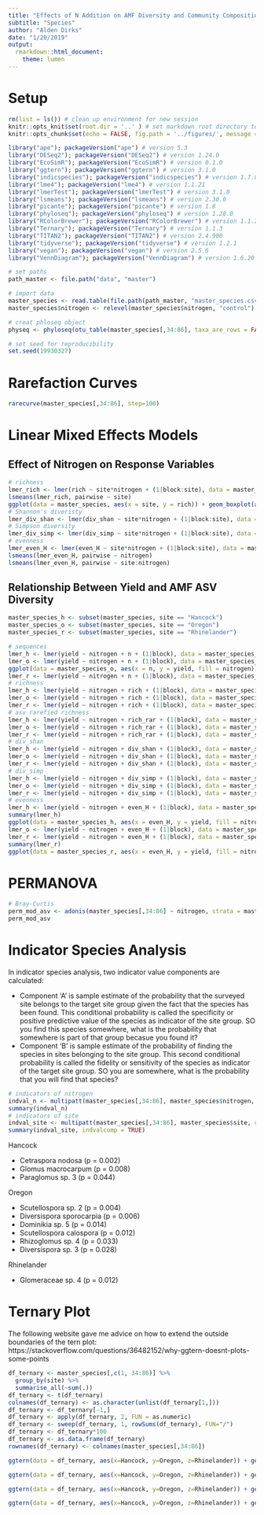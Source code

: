 ```yaml
---
title: "Effects of N Addition on AMF Diversity and Community Composition in WI Switchgrass Cropping Systems"
subtitle: "Species"
author: "Alden Dirks"
date: "1/20/2019"
output:
  rmarkdown::html_document:
    theme: lumen
---
```


# Setup

```r
rm(list = ls()) # clean up environment for new session
knitr::opts_knit$set(root.dir = '..' ) # set markdown root directory to project root
knitr::opts_chunk$set(echo = FALSE, fig.path = '../figures/', message = FALSE, warning = FALSE, results = 'hide')
```

```r
library("ape"); packageVersion("ape") # version 5.3
library("DESeq2"); packageVersion("DESeq2") # version 1.24.0
library("EcoSimR"); packageVersion("EcoSimR") # version 0.1.0
library("ggtern"); packageVersion("ggtern") # version 3.1.0
library("indicspecies"); packageVersion("indicspecies") # version 1.7.8
library("lme4"); packageVersion("lme4") # version 1.1.21
library("lmerTest"); packageVersion("lmerTest") # version 3.1.0
library("lsmeans"); packageVersion("lsmeans") # version 2.30.0
library("picante"); packageVersion("picante") # version 1.8
library("phyloseq"); packageVersion("phyloseq") # version 1.28.0
library("RColorBrewer"); packageVersion("RColorBrewer") # version 1.1.2
library("Ternary"); packageVersion("Ternary") # version 1.1.3
library("TITAN2"); packageVersion("TITAN2") # version 2.4.900
library("tidyverse"); packageVersion("tidyverse") # version 1.2.1
library("vegan"); packageVersion("vegan") # version 2.5.6
library("VennDiagram"); packageVersion("VennDiagram") # version 1.6.20
```

```r
# set paths
path_master <- file.path("data", "master")

# import data
master_species <- read.table(file.path(path_master, "master_species.csv"), header = TRUE, check.names = FALSE, sep = ",")
master_species$nitrogen <- relevel(master_species$nitrogen, "control")

# creat phloseq object
physeq <- phyloseq(otu_table(master_species[,34:86], taxa_are_rows = FALSE), sample_data(master_species[,1:33]))

# set seed for reproducibility
set.seed(19930327)
```

# Rarefaction Curves

```r
rarecurve(master_species[,34:86], step=100)
```

# Linear Mixed Effects Models 

## Effect of Nitrogen on Response Variables

```r
# richness
lmer_rich <- lmer(rich ~ site*nitrogen + (1|block:site), data = master_species); anova(lmer_rich); plot(lmer_rich); qqnorm(resid(lmer_rich)); qqline(resid(lmer_rich)) # significant site
lsmeans(lmer_rich, pairwise ~ site)
ggplot(data = master_species, aes(x = site, y = rich)) + geom_boxplot(aes(fill = nitrogen)) + labs(x = "Site", y = "Species Richness", fill = "N Treatment") + scale_fill_discrete(labels = c("Control", "Amended")) + theme(text = element_text(size = 30)) 
# Shannon's diveristy
lmer_div_shan <- lmer(div_shan ~ site*nitrogen + (1|block:site), data = master_species); anova(lmer_div_shan); plot(lmer_div_shan); qqnorm(resid(lmer_div_shan)); qqline(resid(lmer_div_shan)) # significant nitrogen, marginally significant site:nitrogen
# Simpson diversity
lmer_div_simp <- lmer(div_simp ~ site*nitrogen + (1|block:site), data = master_species); anova(lmer_div_simp); plot(lmer_div_simp); qqnorm(resid(lmer_div_simp)); qqline(resid(lmer_div_simp)) # marginally significant site:nitrogen
# evenness
lmer_even_H <- lmer(even_H ~ site*nitrogen + (1|block:site), data = master_species); anova(lmer_even_H); plot(lmer_even_H); qqnorm(resid(lmer_even_H)); qqline(resid(lmer_even_H)) # marginally significant nitrogen and marginally significant site:nitrogen
lsmeans(lmer_even_H, pairwise ~ nitrogen)
lsmeans(lmer_even_H, pairwise ~ site:nitrogen)
```

## Relationship Between Yield and AMF ASV Diversity

```r
master_species_h <- subset(master_species, site == "Hancock")
master_species_o <- subset(master_species, site == "Oregon")
master_species_r <- subset(master_species, site == "Rhinelander")
```

```r
# sequences
lmer_h <- lmer(yield ~ nitrogen + n + (1|block), data = master_species_h); anova(lmer_h); plot(lmer_h); qqnorm(resid(lmer_h)); qqline(resid(lmer_h))
lmer_o <- lmer(yield ~ nitrogen + n + (1|block), data = master_species_o); anova(lmer_o); plot(lmer_o); qqnorm(resid(lmer_o)); qqline(resid(lmer_o)) # significant n
ggplot(data = master_species_o, aes(x = n, y = yield, fill = nitrogen)) + geom_point() + stat_smooth(method = "lm")
lmer_r <- lmer(yield ~ nitrogen + n + (1|block), data = master_species_r); anova(lmer_r); plot(lmer_r); qqnorm(resid(lmer_r)); qqline(resid(lmer_r))
# richness
lmer_h <- lmer(yield ~ nitrogen + rich + (1|block), data = master_species_h); anova(lmer_h); plot(lmer_h); qqnorm(resid(lmer_h)); qqline(resid(lmer_h))
lmer_o <- lmer(yield ~ nitrogen + rich + (1|block), data = master_species_o); anova(lmer_o); plot(lmer_o); qqnorm(resid(lmer_o)); qqline(resid(lmer_o)) # marginally significant richness
lmer_r <- lmer(yield ~ nitrogen + rich + (1|block), data = master_species_r); anova(lmer_r); plot(lmer_r); qqnorm(resid(lmer_r)); qqline(resid(lmer_r))
# asv rarefied richness
lmer_h <- lmer(yield ~ nitrogen + rich_rar + (1|block), data = master_species_h); anova(lmer_h); plot(lmer_h); qqnorm(resid(lmer_h)); qqline(resid(lmer_h))
lmer_o <- lmer(yield ~ nitrogen + rich_rar + (1|block), data = master_species_o); anova(lmer_o); plot(lmer_o); qqnorm(resid(lmer_o)); qqline(resid(lmer_o))
lmer_r <- lmer(yield ~ nitrogen + rich_rar + (1|block), data = master_species_r); anova(lmer_r); plot(lmer_r); qqnorm(resid(lmer_r)); qqline(resid(lmer_r))
# div_shan
lmer_h <- lmer(yield ~ nitrogen + div_shan + (1|block), data = master_species_h); anova(lmer_h); plot(lmer_h); qqnorm(resid(lmer_h)); qqline(resid(lmer_h))
lmer_o <- lmer(yield ~ nitrogen + div_shan + (1|block), data = master_species_o); anova(lmer_o); plot(lmer_o); qqnorm(resid(lmer_o)); qqline(resid(lmer_o))
lmer_r <- lmer(yield ~ nitrogen + div_shan + (1|block), data = master_species_r); anova(lmer_r); plot(lmer_r); qqnorm(resid(lmer_r)); qqline(resid(lmer_r))
# div_simp
lmer_h <- lmer(yield ~ nitrogen + div_simp + (1|block), data = master_species_h); anova(lmer_h); plot(lmer_h); qqnorm(resid(lmer_h)); qqline(resid(lmer_h))
lmer_o <- lmer(yield ~ nitrogen + div_simp + (1|block), data = master_species_o); anova(lmer_o); plot(lmer_o); qqnorm(resid(lmer_o)); qqline(resid(lmer_o))
lmer_r <- lmer(yield ~ nitrogen + div_simp + (1|block), data = master_species_r); anova(lmer_r); plot(lmer_r); qqnorm(resid(lmer_r)); qqline(resid(lmer_r))
# evenness
lmer_h <- lmer(yield ~ nitrogen + even_H + (1|block), data = master_species_h); anova(lmer_h); plot(lmer_h); qqnorm(resid(lmer_h)); qqline(resid(lmer_h)) # significant evenness
summary(lmer_h)
ggplot(data = master_species_h, aes(x = even_H, y = yield, fill = nitrogen)) + geom_point() + stat_smooth(method = "lm")
lmer_o <- lmer(yield ~ nitrogen + even_H + (1|block), data = master_species_o); anova(lmer_o); plot(lmer_o); qqnorm(resid(lmer_o)); qqline(resid(lmer_o))
lmer_r <- lmer(yield ~ nitrogen + even_H + (1|block), data = master_species_r); anova(lmer_r); plot(lmer_r); qqnorm(resid(lmer_r)); qqline(resid(lmer_r)) # significant evenness
summary(lmer_r)
ggplot(data = master_species_r, aes(x = even_H, y = yield, fill = nitrogen)) + geom_point() + stat_smooth(method = "lm")
```

# PERMANOVA

```r
# Bray-Curtis
perm_mod_asv <- adonis(master_species[,34:86] ~ nitrogen, strata = master_species$site, data = master_species)
perm_mod_asv
```

# Indicator Species Analysis

In indicator species analysis, two indicator value components are calculated:

* Component ‘A’ is sample estimate of the probability that the surveyed site belongs to the target site group given the fact that the species has been found. This conditional probability is called the specificity or positive predictive value of the species as indicator of the site group. SO you find this species somewhere, what is the probability that somewhere is part of that group becasue you found it? 
* Component ‘B’ is sample estimate of the probability of finding the species in sites belonging to the site group. This second conditional probability is called the fidelity or sensitivity of the species as indicator of the target site group. SO you are somewhere, what is the probability that you will find that species? 

```r
# indicators of nitrogen
indval_n <- multipatt(master_species[,34:86], master_species$nitrogen, control = how(nperm = 999))
summary(indval_n)
# indicators of site
indval_site <- multipatt(master_species[,34:86], master_species$site, control = how(nperm = 999))
summary(indval_site, indvalcomp = TRUE)
```

Hancock

* Cetraspora nodosa (p = 0.002)
* Glomus macrocarpum (p = 0.008)
* Paraglomus sp. 3 (p = 0.044)

Oregon

* Scutellospora sp. 2 (p = 0.004)
* Diversispora sporocarpia (p = 0.006)
* Dominikia sp. 5 (p = 0.014)
* Scutellospora calospora (p = 0.012)
* Rhizoglomus sp. 4 (p = 0.033)
* Diversispora sp. 3 (p = 0.028)

Rhinelander

* Glomeraceae sp. 4 (p = 0.012)

# Ternary Plot

The following website gave me advice on how to extend the outside boundaries of the tern plot: https://stackoverflow.com/questions/36482152/why-ggtern-doesnt-plots-some-points

```r
df_ternary <- master_species[,c(1, 34:86)] %>% 
  group_by(site) %>%
  summarise_all(~sum(.))
df_ternary <- t(df_ternary)
colnames(df_ternary) <- as.character(unlist(df_ternary[1,]))
df_ternary <- df_ternary[-1,]
df_ternary <- apply(df_ternary, 2, FUN = as.numeric)
df_ternary <- sweep(df_ternary, 1, rowSums(df_ternary), FUN="/")
df_ternary <- df_ternary*100
df_ternary <- as.data.frame(df_ternary)
rownames(df_ternary) <- colnames(master_species[,34:86])

ggtern(data = df_ternary, aes(x=Hancock, y=Oregon, z=Rhinelander)) + geom_point(aes(size = colSums(master_species[,34:86]))) + labs(x = "H", y = "O",z = "R") + geom_crosshair_tern(aes(alpha = colSums(master_species[,34:86]))) + theme(text = element_text(size = 30))

ggtern(data = df_ternary, aes(x=Hancock, y=Oregon, z=Rhinelander)) + geom_point(aes(size = colSums(master_species[,34:86]))) + labs(x = "H", y = "O",z = "R") + geom_crosshair_tern(aes(alpha = colSums(master_species[,34:86]))) + limit_tern(1.1,1.1,1.1)

ggtern(data = df_ternary, aes(x=Hancock, y=Oregon, z=Rhinelander)) + geom_point(aes(size = colSums(master_species[,34:86]))) + labs(x = "H", y = "O",z = "R") + limit_tern(1.1,1.1,1.1)

ggtern(data = df_ternary, aes(x=Hancock, y=Oregon, z=Rhinelander)) + geom_point(aes(size = colSums(master_species[,34:86]))) + labs(x = "H", y = "O",z = "R")
```

